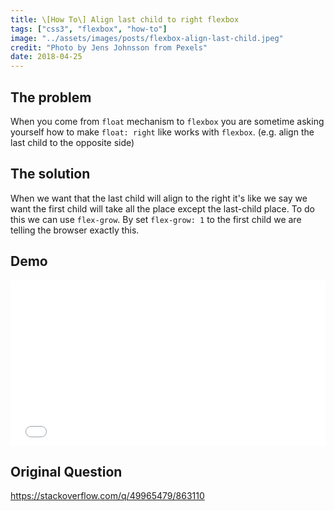 ```yaml
---
title: \[How To\] Align last child to right flexbox
tags: ["css3", "flexbox", "how-to"]
image: "../assets/images/posts/flexbox-align-last-child.jpeg"
credit: "Photo by Jens Johnsson from Pexels"
date: 2018-04-25
---
```


## The problem

When you come from `float` mechanism to `flexbox` you are sometime asking yourself how to make `float: right` like works with `flexbox`. (e.g. align the last child to the opposite side)

## The solution

When we want that the last child will align to the right it's like we say we want the first child will take all the place except the last-child place.
To do this we can use `flex-grow`. By set `flex-grow: 1` to the first child we are telling the browser exactly this.

## Demo

<iframe
  height="265"
  scrolling="no"
  title="Align flexbox last item to right"
  src="//codepen.io/moshfeu/embed/aGdNEZ/?height=265&theme-id=0&default-tab=css,result&embed-version=2"
  frameborder="no"
  allowtransparency="true"
  allowfullscreen="true"
  style="width: 100%;"
>
  See the Pen{" "}
  <a href="https://codepen.io/moshfeu/pen/aGdNEZ/">
    Align flexbox last item to right
  </a>{" "}
  by Mosh (<a href="https://codepen.io/moshfeu">@moshfeu</a>) on{" "}
  <a href="https://codepen.io">CodePen</a>.
</iframe>

## Original Question

<a href="https://stackoverflow.com/q/49965479/863110" target="_blank">
  https://stackoverflow.com/q/49965479/863110
</a>
